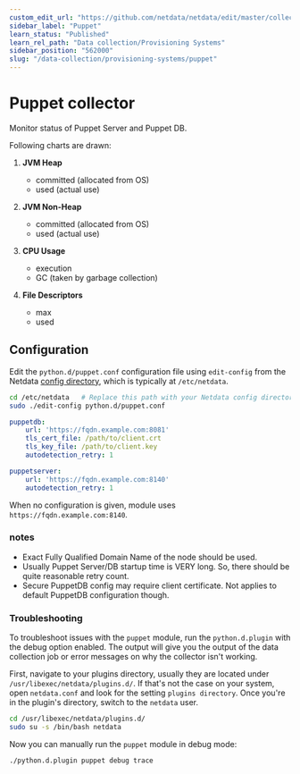 ```yaml
---
custom_edit_url: "https://github.com/netdata/netdata/edit/master/collectors/python.d.plugin/puppet/README.md"
sidebar_label: "Puppet"
learn_status: "Published"
learn_rel_path: "Data collection/Provisioning Systems"
sidebar_position: "562000"
slug: "/data-collection/provisioning-systems/puppet"
---
```



# Puppet collector

Monitor status of Puppet Server and Puppet DB.

Following charts are drawn:

1.  **JVM Heap**

    -   committed (allocated from OS)
    -   used (actual use)

2.  **JVM Non-Heap**

    -   committed (allocated from OS)
    -   used (actual use)

3.  **CPU Usage**

    -   execution
    -   GC (taken by garbage collection)

4.  **File Descriptors**

    -   max
    -   used

## Configuration

Edit the `python.d/puppet.conf` configuration file using `edit-config` from the Netdata [config
directory](/docs/typical-netdata-agent-configurations/configuration), which is typically at `/etc/netdata`.

```bash
cd /etc/netdata   # Replace this path with your Netdata config directory, if different
sudo ./edit-config python.d/puppet.conf
```

```yaml
puppetdb:
    url: 'https://fqdn.example.com:8081'
    tls_cert_file: /path/to/client.crt
    tls_key_file: /path/to/client.key
    autodetection_retry: 1

puppetserver:
    url: 'https://fqdn.example.com:8140'
    autodetection_retry: 1
```

When no configuration is given, module uses `https://fqdn.example.com:8140`.

### notes

-   Exact Fully Qualified Domain Name of the node should be used.
-   Usually Puppet Server/DB startup time is VERY long. So, there should
    be quite reasonable retry count.
-   Secure PuppetDB config may require client certificate. Not applies
    to default PuppetDB configuration though.




### Troubleshooting

To troubleshoot issues with the `puppet` module, run the `python.d.plugin` with the debug option enabled. The 
output will give you the output of the data collection job or error messages on why the collector isn't working.

First, navigate to your plugins directory, usually they are located under `/usr/libexec/netdata/plugins.d/`. If that's 
not the case on your system, open `netdata.conf` and look for the setting `plugins directory`. Once you're in the 
plugin's directory, switch to the `netdata` user.

```bash
cd /usr/libexec/netdata/plugins.d/
sudo su -s /bin/bash netdata
```

Now you can manually run the `puppet` module in debug mode:

```bash
./python.d.plugin puppet debug trace
```

